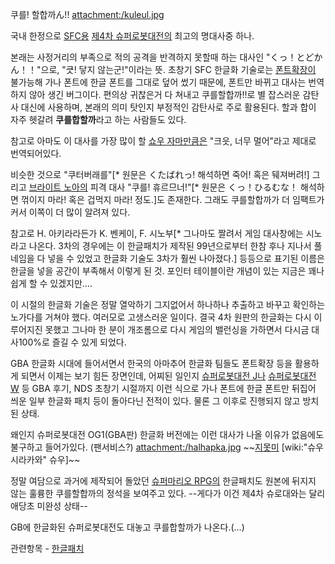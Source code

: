 쿠를! 할합까ん!!
attachment:/kuleul.jpg


국내 한정으로 [[SFC]]용 [[제4차 슈퍼로봇대전]]의 최고의 명대사중 하나.

본래는 사정거리의 부족으로 적의 공격을 반격하지 못할때 하는 대사인 "くっ！とどかん！！"으로, "큿! 닿지 않는군!"이라는 뜻. 초창기 SFC 한글화 기술로는 [[폰트]]확장이 불가능해 가나 폰트에 한글 폰트를 그대로 덮어 썼기 때문에, 폰트만 바뀌고 대사는 번역하지 않아 생긴 버그이다. 편의상 귀찮은거 다 쳐내고 쿠를할합까!!로 별 잡스러운 감탄사 대신에 사용하며, 본래의 의미 탓인지 부정적인 감탄사로 주로 활용된다. 할과 합이 자주 헷갈려 '''쿠를합할까'''라고 하는 사람들도 있다.

참고로 아마도 이 대사를 가장 많이 할 [[쇼우 자마]]만큼은 "크읏, 너무 멀어"라고 제대로 번역되어있다. 

비슷한 것으로 "쿠터버래를"[* 원문은 くたばれっ! 해석하면 죽어! 혹은 뒈져버려!] 그리고 [[브라이트 노아]]의 피격 대사 "쿠를! 휴르므너!"[* 원문은 くっ！ひるむな！ 해석하면 꺾이지 마라! 혹은 겁먹지 마라! 정도.]도 존재한다. 그래도 쿠를할합까가 더 임팩트가 커서 이쪽이 더 많이 알려져 있다.

참고로 H. 아키라라든가 K. 벤케이, F. 시노부[* 그나마도 짤려서 게임 대사창에는 시노라고 나온다. 3차의 경우에는 이 한글패치가 제작된 99년으로부터 한참 후나 지나서 풀네임을 다 넣을 수 있었고 한글화 기술도 3차가 훨씬 나아졌다.] 등등으로 표기된 이름은 한글을 넣을 공간이 부족해서 이렇게 된 것. 포인터 테이블이란 개념이 있는 지금은 꽤나 쉽게 할 수 있겠지만….

이 시절의 한글화 기술은 정말 열악하기 그지없어서 하나하나 추출하고 바꾸고 확인하는 노가다를 거쳐야 했다. 여러모로 고생스러운 일이다. 결국 4차 원판의 한글화는 다시 이루어지진 못했고 그나마 한 분이 개조롬으로 다시 게임의 밸런싱을 가하면서 다시금 대사100%로 즐길 수 있게 되었다.

GBA 한글화 시대에 들어서면서 한국의 아마추어 한글화 팀들도 폰트확장 등을 활용하게 되면서 이제는 보기 힘든 장면인데, 어찌된 일인지 [[슈퍼로봇대전 J]]나 [[슈퍼로봇대전 W]] 등 GBA 후기, NDS 초창기 시절까지 이런 식으로 가나 폰트에 한글 폰트만 뒤집어 씌운 일부 한글화 패치 등이 돌아다닌 전적이 있다. 물론 그 이후로 진행되지 않고 방치된 상태.

왜인지 슈퍼로봇대전 OG1(GBA판) 한글화 버전에는 이런 대사가 나올 이유가 없음에도 불구하고 들어가있다. (팬서비스?)
attachment:/halhapka.jpg
~~[[지못미]] [wiki:"슈우 시라카와" 슈우]~~ 

정말 여담으로 과거에 제작되어 돌았던 [[슈퍼마리오 RPG]]의 한글패치도 원본에 뒤지지 않는 훌륭한 쿠를할합까의 정석을 보여주고 있다. --게다가 이건 제4차 슈로대와는 달리 애당초 미완성 상태--

GB에 한글화된 슈퍼로봇대전도 대놓고 쿠를합할까가 나온다.(...)

관련항목 - [[한글패치]]
